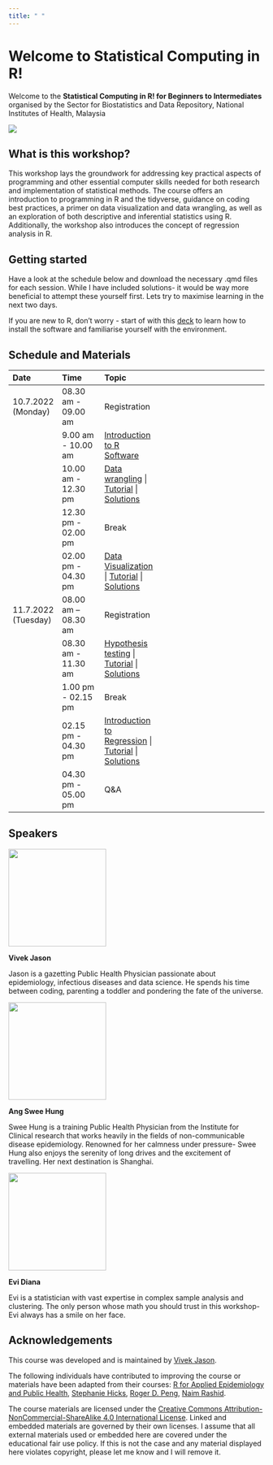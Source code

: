 ```yaml
---
title: " "
---
```


# **Welcome to Statistical Computing in R!**

Welcome to the **Statistical Computing in R! for Beginners to Intermediates** organised by the Sector for Biostatistics and Data Repository, National Institutes of Health, Malaysia

![](images/banner.png){fig-align="center"}

## **What is this workshop?**

This workshop lays the groundwork for addressing key practical aspects of programming and other essential computer skills needed for both research and implementation of statistical methods. The course offers an introduction to programming in R and the tidyverse, guidance on coding best practices, a primer on data visualization and data wrangling, as well as an exploration of both descriptive and inferential statistics using R. Additionally, the workshop also introduces the concept of regression analysis in R.

## **Getting started**

Have a look at the schedule below and download the necessary .qmd files for each session. While I have included solutions- it would be way more beneficial to attempt these yourself first. Lets try to maximise learning in the next two days.

If you are new to R, don't worry - start of with this [deck](/lectures/[0]installation.html) to learn how to install the software and familiarise yourself with the environment.

## Schedule and Materials

| Date                | Time                 | Topic                                                                                                                                                                      |     |     |     |
|:--------------------|:---------------------|:--------------------------|---------------------------|---------------------------|--|
| 10.7.2022 (Monday)  | 08.30 am - 09.00 am  | Registration                                                                                                                                                               |     |     |     |
|                     | 9.00 am - 10.00 am   | [Introduction to R Software](/lectures/introduction_R.qmd)                                                                                                                 |     |     |     |
|                     | 10.00 am - 12.30 pm  | [Data wrangling](/lectures/data_wranggling.qmd) \| [Tutorial](/tutorials/data_wranggling_tutorial.qmd) \| [Solutions](/solutions/data_wranggling_solutions.qmd)            |     |     |     |
|                     | 12.30 pm - 02.00 pm  | Break                                                                                                                                                                      |     |     |     |
|                     | 02.00 pm - 04.30 pm  | [Data Visualization](/lectures/data_viz.qmd) \| [Tutorial](/tutorials/data_viz_tutorial.qmd) \| [Solutions](/solutions/data_viz_solutions.qmd)                             |     |     |     |
| 11.7.2022 (Tuesday) | 08.00 am -- 08.30 am | Registration                                                                                                                                                               |     |     |     |
|                     | 08.30 am - 11.30 am  | [Hypothesis testing](/lectures/inferential_stats.qmd) \| [Tutorial](/tutorials/inferential_stats_tutorial.qmd) \| [Solutions](/solutions/inferential_stats_solutions.qmd)  |     |     |     |
|                     | 1.00 pm - 02.15 pm   | Break                                                                                                                                                                      |     |     |     |
|                     | 02.15 pm - 04.30 pm  | [Introduction to Regression](/lectures/regression.qmd) \| [Tutorial](/tutorials/regression_tutorial.qmd) \| [Solutions](/solutions/regression_solutions.qmd)               |     |     |     |
|                     | 04.30 pm - 05.00 pm  | Q&A                                                                                                                                                                        |     |     |     |

## Speakers

![](images/1688354405314.png){fig-align="left" width="2in"}

**Vivek Jason**

Jason is a gazetting Public Health Physician passionate about epidemiology, infectious diseases and data science. He spends his time between coding, parenting a toddler and pondering the fate of the universe.

![](images/1688352291610.png){fig-align="left" width="2in"}

**Ang Swee Hung**

Swee Hung is a training Public Health Physician from the Institute for Clinical research that works heavily in the fields of non-communicable disease epidemiology. Renowned for her calmness under pressure- Swee Hung also enjoys the serenity of long drives and the excitement of travelling. Her next destination is Shanghai.

![](images/1688352450596.png){fig-align="left" width="2in"}

**Evi Diana**

Evi is a statistician with vast expertise in complex sample analysis and clustering. The only person whose math you should trust in this workshop- Evi always has a smile on her face.

## **Acknowledgements**

This course was developed and is maintained by [Vivek Jason](https://github.com/vivekjason).

The following individuals have contributed to improving the course or materials have been adapted from their courses: [R for Applied Epidemiology and Public Health](https://epirhandbook.com/en/), [Stephanie Hicks](https://www.stephaniehicks.com/), [Roger D. Peng](https://github.com/rdpeng), [Naim Rashid](https://naimurashid.github.io/).

The course materials are licensed under the [Creative Commons Attribution-NonCommercial-ShareAlike 4.0 International License](https://creativecommons.org/licenses/by-nc-sa/4.0/). Linked and embedded materials are governed by their own licenses. I assume that all external materials used or embedded here are covered under the educational fair use policy. If this is not the case and any material displayed here violates copyright, please let me know and I will remove it.
